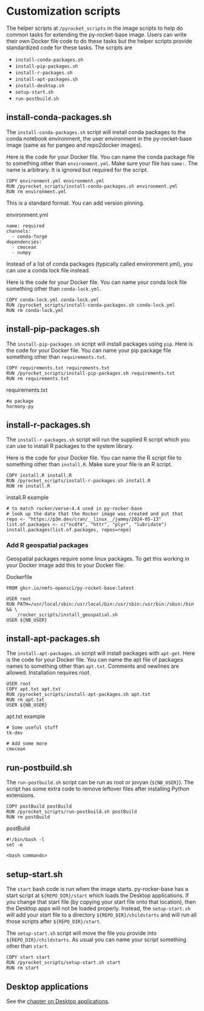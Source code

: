 # Customization scripts

The helper scripts at `/pyrocket_scripts` in the image scripts to help do common tasks for extending the py-rocket-base image. Users can write their own Docker file code to do these tasks but the helper scripts provide standardized code for these tasks. The scripts are

* `install-conda-packages.sh`
* `install-pip-packages.sh`
* `install-r-packages.sh`
* `install-apt-packages.sh`
* `install-desktop.sh`
* `setup-start.sh`
* `run-postbuild.sh`

## install-conda-packages.sh

The `install-conda-packages.sh` script will install conda packages to the conda notebook environment, the user environment in the py-rocket-base image (same as for pangeo and repo2docker images). 

Here is the code for your Docker file. You can name the conda package file to something other than `environment.yml`. Make sure your file has `name:`. The name is arbitrary. It is ignored but required for the script.

```
COPY environment.yml environment.yml
RUN /pyrocket_scripts/install-conda-packages.sh environment.yml
RUN rm environment.yml
```

This is a standard format. You can add version pinning.

environment.yml
```
name: required
channels:
  - conda-forge
dependencies:
  - cmocean
  - numpy
```

Instead of a list of conda packages (typically called environment.yml), you can use a conda lock file instead.

Here is the code for your Docker file. You can name your conda lock file something other than `conda-lock.yml`.

```
COPY conda-lock.yml conda-lock.yml
RUN /pyrocket_scripts/install-conda-packages.sh conda-lock.yml
RUN rm conda-lock.yml
```

## install-pip-packages.sh

The `install-pip-packages.sh` script will install packages using `pip`.  Here is the code for your Docker file. You can name your pip package file something other than `requirements.txt`.

```
COPY requirements.txt requirements.txt
RUN /pyrocket_scripts/install-pip-packages.sh requirements.txt
RUN rm requirements.txt
```

requirements.txt
```
#a package
harmony-py

```

## install-r-packages.sh

The `install-r-packages.sh` script will run the supplied R script which you can use to install R packages to the system library. 

Here is the code for your Docker file. You can name the R script file to something other than `install.R`. Make sure your file is an R script.

```
COPY install.R install.R
RUN /pyrocket_scripts/install-r-packages.sh install.R
RUN rm install.R
```

install.R example
```
# to match rocker/verse:4.4 used in py-rocker-base
# look up the date that the Rocker image was created and put that
repo <- "https://p3m.dev/cran/__linux__/jammy/2024-05-13"
list.of.packages <- c("ncdf4", "httr", "plyr", "lubridate")
install.packages(list.of.packages, repos=repo)
```

### Add R geospatial packages

Geospatial packages require some linux packages. To get this working in your Docker image add this to your Docker file:

Dockerfile
```
FROM ghcr.io/nmfs-opensci/py-rocket-base:latest

USER root
RUN PATH=/usr/local/sbin:/usr/local/bin:/usr/sbin:/usr/bin:/sbin:/bin && \
    /rocker_scripts/install_geospatial.sh
USER ${NB_USER}
```

## install-apt-packages.sh

The `install-apt-packages.sh` script will install packages with `apt-get`. Here is the code for your Docker file. You can name the apt file of packages names to something other than `apt.txt`. Comments and newlines are allowed. Installation requires root.

```
USER root
COPY apt.txt apt.txt
RUN /pyrocket_scripts/install-apt-packages.sh apt.txt
RUN rm apt.txt
USER ${NB_USER}
```

apt.txt example
```
# Some useful stuff
tk-dev

# Add some more
cmocean
```

## run-postbuild.sh

The `run-postbuild.sh` script can be run as root or jovyan (`${NB_USER}`). The script has some extra code to remove leftover files after installing Python extensions.

```
COPY postBuild postBuild
RUN /pyrocket_scripts/run-postbuild.sh postBuild
RUN rm postBuild
```

postBuild
```
#!/bin/bash -l
set -e

<bash commands>
```

## setup-start.sh

The `start` bash code is run when the image starts. py-rocker-base has a start script at `${REPO_DIR}/start` which loads the Desktop applications. If you change that start file (by copying your start file onto that location), then the Desktop apps will not be loaded properly. Instead, the `setup-start.sh` will add your start file to a directory `${REPO_DIR}/childstarts` and will run all those scripts after `${REPO_DIR}/start`.

The `setup-start.sh` script will move the file you provide into `${REPO_DIR}/childstarts`. As usual you can name your script something other than `start`.

```
COPY start start
RUN /pyrocket_scripts/setup-start.sh start
RUN rm start
```

## Desktop applications

See the [chapter on Desktop applications](desktop.html). 
